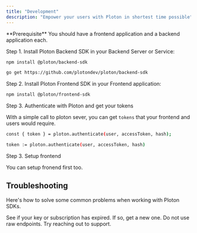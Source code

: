 ```yaml
---
title: "Development"
description: "Empower your users with Ploton in shortest time possible"
---
```


<Info>
  **Prerequisite** You should have a frontend application and a backend
  application each.
</Info>

Step 1. Install Ploton Backend SDK in your Backend Server or Service:

<CodeGroup>

```bash npm
npm install @ploton/backend-sdk
```

```bash golang
go get https://github.com/plotondev/ploton/backend-sdk
```

</CodeGroup>

Step 2. Install Ploton Frontend SDK in your Frontend application:

```bash npm
npm install @ploton/frontend-sdk
```

Step 3. Authenticate with Ploton and get your tokens

With a simple call to ploton sever, you can get `tokens` that your frontend and users would require.

<CodeGroup>

```bash typescript
const { token } = ploton.authenticate(user, accessToken, hash);
```

```bash golang
token := ploton.authenticate(user, accessToken, hash)
```

</CodeGroup>

Step 3. Setup frontend

<Tip>You can setup fronend first too.</Tip>

<Frame>
  <Ploton user={user} token={accessToken} hash={hash} />
</Frame>

## Troubleshooting

Here's how to solve some common problems when working with Ploton SDKs.

<AccordionGroup>
  <Accordion title="App not registered">
    See if your key or subscription has expired. If so, get a new one.
  </Accordion>
  <Accordion title="No such endpoint.">Do not use raw endpoints.</Accordion>
  <Accordion title="Getting an unknown error">
    Try reaching out to support.
  </Accordion>
</AccordionGroup>
